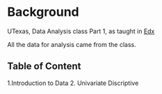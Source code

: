 # **Background**
UTexas, Data Analysis class Part 1, as taught in [Edx](http://edx.org)

All the data for analysis came from the class. 

## **Table of Content**

1.Introduction to Data
2. Univariate Discriptive